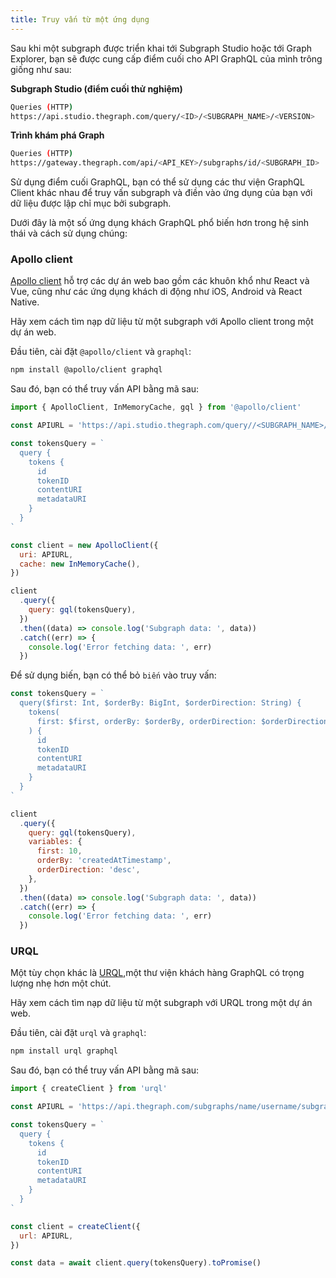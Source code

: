 ```yaml
---
title: Truy vấn từ một ứng dụng
---
```


Sau khi một subgraph được triển khai tới Subgraph Studio hoặc tới Graph Explorer, bạn sẽ được cung cấp điểm cuối cho API GraphQL của mình trông giống như sau:

**Subgraph Studio (điểm cuối thử nghiệm)**

```sh
Queries (HTTP)
https://api.studio.thegraph.com/query/<ID>/<SUBGRAPH_NAME>/<VERSION>
```

**Trình khám phá Graph**

```sh
Queries (HTTP)
https://gateway.thegraph.com/api/<API_KEY>/subgraphs/id/<SUBGRAPH_ID>
```

Sử dụng điểm cuối GraphQL, bạn có thể sử dụng các thư viện GraphQL Client khác nhau để truy vấn subgraph và điền vào ứng dụng của bạn với dữ liệu được lập chỉ mục bởi subgraph.

Dưới đây là một số ứng dụng khách GraphQL phổ biến hơn trong hệ sinh thái và cách sử dụng chúng:

### Apollo client

[Apollo client](https://www.apollographql.com/docs/) hỗ trợ các dự án web bao gồm các khuôn khổ như React và Vue, cũng như các ứng dụng khách di động như iOS, Android và React Native.

Hãy xem cách tìm nạp dữ liệu từ một subgraph với Apollo client trong một dự án web.

Đầu tiên, cài đặt `@apollo/client` và `graphql`:

```sh
npm install @apollo/client graphql
```

Sau đó, bạn có thể truy vấn API bằng mã sau:

```javascript
import { ApolloClient, InMemoryCache, gql } from '@apollo/client'

const APIURL = 'https://api.studio.thegraph.com/query//<SUBGRAPH_NAME>/'

const tokensQuery = `
  query {
    tokens {
      id
      tokenID
      contentURI
      metadataURI
    }
  }
`

const client = new ApolloClient({
  uri: APIURL,
  cache: new InMemoryCache(),
})

client
  .query({
    query: gql(tokensQuery),
  })
  .then((data) => console.log('Subgraph data: ', data))
  .catch((err) => {
    console.log('Error fetching data: ', err)
  })
```

Để sử dụng biến, bạn có thể bỏ `biến` vào truy vấn:

```javascript
const tokensQuery = `
  query($first: Int, $orderBy: BigInt, $orderDirection: String) {
    tokens(
      first: $first, orderBy: $orderBy, orderDirection: $orderDirection
    ) {
      id
      tokenID
      contentURI
      metadataURI
    }
  }
`

client
  .query({
    query: gql(tokensQuery),
    variables: {
      first: 10,
      orderBy: 'createdAtTimestamp',
      orderDirection: 'desc',
    },
  })
  .then((data) => console.log('Subgraph data: ', data))
  .catch((err) => {
    console.log('Error fetching data: ', err)
  })
```

### URQL

Một tùy chọn khác là [URQL](https://formidable.com/open-source/urql/),một thư viện khách hàng GraphQL có trọng lượng nhẹ hơn một chút.

Hãy xem cách tìm nạp dữ liệu từ một subgraph với URQL trong một dự án web.

Đầu tiên, cài đặt `urql` và `graphql`:

```sh
npm install urql graphql
```

Sau đó, bạn có thể truy vấn API bằng mã sau:

```javascript
import { createClient } from 'urql'

const APIURL = 'https://api.thegraph.com/subgraphs/name/username/subgraphname'

const tokensQuery = `
  query {
    tokens {
      id
      tokenID
      contentURI
      metadataURI
    }
  }
`

const client = createClient({
  url: APIURL,
})

const data = await client.query(tokensQuery).toPromise()
```

